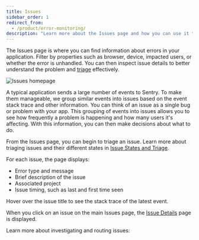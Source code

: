 ```yaml
---
title: Issues
sidebar_order: 1
redirect_from:
  - /product/error-monitoring/
description: "Learn more about the Issues page and how you can use it to efficiently triage issues."
---
```


The Issues page is where you can find information about errors in your application. Filter by properties such as browser, device, impacted users, or whether the error is unhandled. You can then inspect issue details to better understand the problem and [triage](/product/issues/issue-details/) effectively.

![Issues homepage](issues-homepage.png)

A typical application sends a large number of events to Sentry. To make them manageable, we group similar events into issues based on the event stack trace and other information. You can think of an issue as a single bug or problem with your app. This grouping of events into issues allows you to see how frequently a problem is happening and how many users it's affecting. With this information, you can then make decisions about what to do.

From the Issues page, you can begin to triage an issue. Learn more about triaging issues and their different states in [Issue States and Triage](/product/issues/states-triage/).

For each issue, the page displays:

- Error type and message
- Brief description of the issue
- Associated project
- Issue timing, such as last and first time seen

Hover over the issue title to see the stack trace of the latest event.

When you click on an issue on the main Issues page, the [Issue Details](/product/issues/issue-details) page is displayed.

Learn more about investigating and routing issues:

<PageGrid />
